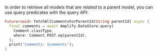In order to retrieve all models that are related to a parent model, you can use query predicates with the query API:

```dart
Future<void> fetchAllCommentsForParentId(String parentId) async {
  final comments = await Amplify.DataStore.query(
    Comment.classType,
    where: Comment.POST.eq(parentId),
  );
  print('Comments: $comments');
}
```
